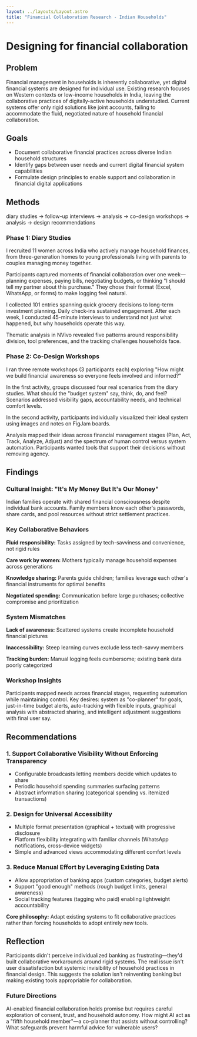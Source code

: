 ```yaml
---
layout: ../layouts/Layout.astro
title: "Financial Collaboration Research - Indian Households"
---
```



# Designing for financial collaboration

<ProjectMeta 
  tldr="Indian households manage money collaboratively, but digital banking systems are built for individuals. Through diary studies and co-design workshops with 11 women, I documented how families navigate this mismatch and developed design principles that support and enable collaboration in households."
  timeline="July - Oct 2024"
  role="UX Researcher and Designer"
  team="Solo"
/>

## Problem

Financial management in households is inherently collaborative, yet digital financial systems are designed for individual use. Existing research focuses on Western contexts or low-income households in India, leaving the collaborative practices of digitally-active households understudied. Current systems offer only rigid solutions like joint accounts, failing to accommodate the fluid, negotiated nature of household financial collaboration.

## Goals

- Document collaborative financial practices across diverse Indian household structures
- Identify gaps between user needs and current digital financial system capabilities
- Formulate design principles to enable support and collaboration in financial digital applications

## Methods

diary studies → follow-up interviews → analysis → co-design workshops → analysis → design recommendations

### Phase 1: Diary Studies

I recruited 11 women across India who actively manage household finances, from three-generation homes to young professionals living with parents to couples managing money together.

Participants captured moments of financial collaboration over one week—planning expenses, paying bills, negotiating budgets, or thinking "I should tell my partner about this purchase." They chose their format (Excel, WhatsApp, or forms) to make logging feel natural.

I collected 101 entries spanning quick grocery decisions to long-term investment planning. Daily check-ins sustained engagement. After each week, I conducted 45-minute interviews to understand not just what happened, but why households operate this way.

Thematic analysis in NVivo revealed five patterns around responsibility division, tool preferences, and the tracking challenges households face.

### Phase 2: Co-Design Workshops

I ran three remote workshops (3 participants each) exploring "How might we build financial awareness so everyone feels involved and informed?"

In the first activity, groups discussed four real scenarios from the diary studies. What should the "budget system" say, think, do, and feel? Scenarios addressed visibility gaps, accountability needs, and technical comfort levels.

In the second activity, participants individually visualized their ideal system using images and notes on FigJam boards.

Analysis mapped their ideas across financial management stages (Plan, Act, Track, Analyze, Adjust) and the spectrum of human control versus system automation. Participants wanted tools that support their decisions without removing agency.

## Findings

### Cultural Insight: "It's My Money But It's Our Money"

Indian families operate with shared financial consciousness despite individual bank accounts. Family members know each other's passwords, share cards, and pool resources without strict settlement practices.

### Key Collaborative Behaviors

**Fluid responsibility:** Tasks assigned by tech-savviness and convenience, not rigid rules

**Care work by women:** Mothers typically manage household expenses across generations

**Knowledge sharing:** Parents guide children; families leverage each other's financial instruments for optimal benefits

**Negotiated spending:** Communication before large purchases; collective compromise and prioritization

### System Mismatches

**Lack of awareness:** Scattered systems create incomplete household financial pictures

**Inaccessibility:** Steep learning curves exclude less tech-savvy members

**Tracking burden:** Manual logging feels cumbersome; existing bank data poorly categorized

### Workshop Insights

Participants mapped needs across financial stages, requesting automation while maintaining control. Key desires: system as "co-planner" for goals, just-in-time budget alerts, auto-tracking with flexible inputs, graphical analysis with abstracted sharing, and intelligent adjustment suggestions with final user say.

## Recommendations

### 1. Support Collaborative Visibility Without Enforcing Transparency

- Configurable broadcasts letting members decide which updates to share
- Periodic household spending summaries surfacing patterns
- Abstract information sharing (categorical spending vs. itemized transactions)

### 2. Design for Universal Accessibility

- Multiple format presentation (graphical + textual) with progressive disclosure
- Platform flexibility integrating with familiar channels (WhatsApp notifications, cross-device widgets)
- Simple and advanced views accommodating different comfort levels

### 3. Reduce Manual Effort by Leveraging Existing Data

- Allow appropriation of banking apps (custom categories, budget alerts)
- Support "good enough" methods (rough budget limits, general awareness)
- Social tracking features (tagging who paid) enabling lightweight accountability

**Core philosophy:** Adapt existing systems to fit collaborative practices rather than forcing households to adopt entirely new tools.

## Reflection

Participants didn't perceive individualized banking as frustrating—they'd built collaborative workarounds around rigid systems. The real issue isn't user dissatisfaction but systemic invisibility of household practices in financial design. This suggests the solution isn't reinventing banking but making existing tools appropriable for collaboration.

### Future Directions

AI-enabled financial collaboration holds promise but requires careful exploration of consent, trust, and household autonomy. How might AI act as a "fifth household member"—a co-planner that assists without controlling? What safeguards prevent harmful advice for vulnerable users?